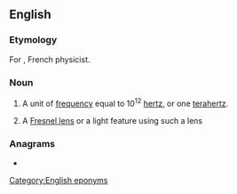 ==English==

===Etymology===
For {{w|Augustin-Jean Fresnel}}, French physicist.

===Noun===
{{en-noun}}

# {{lb|en|physics}} A unit of [[frequency]] equal to 10<sup>12</sup> [[hertz]], or one [[terahertz]].
# A [[Fresnel lens]] or a light feature using such a lens

===Anagrams===
* {{anagrams|en|Fleners|flenser}}

[[Category:English eponyms]]